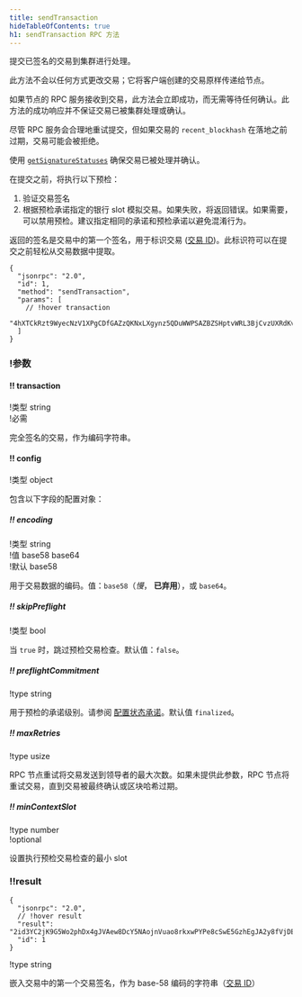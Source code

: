 ```yaml
---
title: sendTransaction
hideTableOfContents: true
h1: sendTransaction RPC 方法
---
```


提交已签名的交易到集群进行处理。

此方法不会以任何方式更改交易；它将客户端创建的交易原样传递给节点。

如果节点的 RPC 服务接收到交易，此方法会立即成功，而无需等待任何确认。此方法的成功响应并不保证交易已被集群处理或确认。

尽管 RPC 服务会合理地重试提交，但如果交易的 `recent_blockhash` 在落地之前过期，交易可能会被拒绝。

使用
[`getSignatureStatuses`](/docs/rpc/http/getsignaturestatuses)
确保交易已被处理并确认。

在提交之前，将执行以下预检：

1. 验证交易签名
2. 根据预检承诺指定的银行 slot 模拟交易。如果失败，将返回错误。如果需要，可以禁用预检。建议指定相同的承诺和预检承诺以避免混淆行为。

返回的签名是交易中的第一个签名，用于标识交易 ([交易 ID](/docs/references/terminology#transaction-id))。此标识符可以在提交之前轻松从交易数据中提取。

<APIMethod>

```jsonc !!request curl
{
  "jsonrpc": "2.0",
  "id": 1,
  "method": "sendTransaction",
  "params": [
    // !hover transaction
    "4hXTCkRzt9WyecNzV1XPgCDfGAZzQKNxLXgynz5QDuWWPSAZBZSHptvWRL3BjCvzUXRdKvHL2b7yGrRQcWyaqsaBCncVG7BFggS8w9snUts67BSh3EqKpXLUm5UMHfD7ZBe9GhARjbNQMLJ1QD3Spr6oMTBU6EhdB4RD8CP2xUxr2u3d6fos36PD98XS6oX8TQjLpsMwncs5DAMiD4nNnR8NBfyghGCWvCVifVwvA8B8TJxE1aiyiv2L429BCWfyzAme5sZW8rDb14NeCQHhZbtNqfXhcp2tAnaAT"
  ]
}
```

### !参数

#### !! transaction

!类型 string  
!必需

完全签名的交易，作为编码字符串。

#### !! config

!类型 object

包含以下字段的配置对象：

##### !! encoding

!类型 string  
!值 base58 base64  
!默认 base58

用于交易数据的编码。值：`base58`（_慢_，
**已弃用**），或 `base64`。

##### !! skipPreflight

!类型 bool

当 `true` 时，跳过预检交易检查。默认值：`false`。

##### !! preflightCommitment

!type string

用于预检的承诺级别。请参阅
[配置状态承诺](/docs/rpc/index.mdx#configuring-state-commitment)。默认值 `finalized`。

##### !! maxRetries

!type usize

RPC 节点重试将交易发送到领导者的最大次数。如果未提供此参数，RPC 节点将重试交易，直到交易被最终确认或区块哈希过期。

##### !! minContextSlot

!type number  
!optional

设置执行预检交易检查的最小 slot

### !!result

```jsonc !response
{
  "jsonrpc": "2.0",
  // !hover result
  "result": "2id3YC2jK9G5Wo2phDx4gJVAew8DcY5NAojnVuao8rkxwPYPe8cSwE5GzhEgJA2y8fVjDEo6iR6ykBvDxrTQrtpb",
  "id": 1
}
```

!type string

嵌入交易中的第一个交易签名，作为 base-58 编码的字符串（[交易 ID](/docs/references/terminology#transaction-id)）

</APIMethod>
